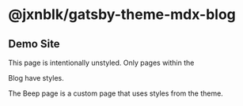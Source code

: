 
# @jxnblk/gatsby-theme-mdx-blog

## Demo Site

This page is intentionally unstyled. Only pages within the
<Link to='/blog'>Blog</Link> have styles.

The <Link to='/beep'>Beep</Link> page is a custom page that uses styles from the theme.
